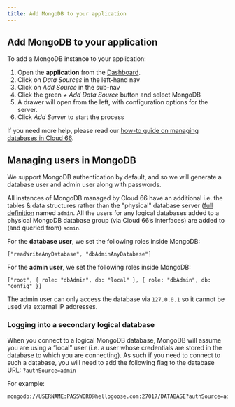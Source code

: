 ```yaml
---
title: Add MongoDB to your application
---
```


## Add MongoDB to your application

To add a MongoDB instance to your application: 

1. Open the **application** from the [Dashboard](https://app.cloud66.com/dashboard).
2. Click on *Data Sources* in the left-hand nav 
3. Click on *Add Source* in the sub-nav
4. Click the green *+ Add Data Source* button and select MongoDB
5. A drawer will open from the left, with configuration options for the server.
6. Click *Add Server* to start the process

If you need more help, please read our [how-to guide on managing databases in Cloud 66](/docs/databases/database-management).

## Managing users in MongoDB

We support MongoDB authentication by default, and so we will generate a database user and admin user along with passwords. 

All instances of MongoDB managed by Cloud 66 have an additional <Hint caption="logical database">i.e. the tables & data structures rather than the "physical" database server ([full definition](#logical-databases-vs-physical-databases) </Hint> named `admin`. All the users for any logical databases added to a physical MongoDB database group (via Cloud 66’s interfaces) are added to (and queried from) `admin`.

For the **database user**, we set the following roles inside MongoDB:

`["readWriteAnyDatabase", "dbAdminAnyDatabase"]`

For the **admin user**, we set the following roles inside MongoDB:

`["root", { role: "dbAdmin", db: "local" }, { role: "dbAdmin", db: "config" }]`

The admin user can only access the database via `127.0.0.1` so it cannot be used via external IP addresses.

### Logging into a secondary logical database

When you connect to a logical MongoDB database, MongoDB will assume you are using a “local” user (i.e. a user whose credentials are stored in the database to which you are connecting). As such if you need to connect to such a database, you will need to add the following flag to the database URL: `?authSource=admin`

For example: 

```bash
mongodb://USERNAME:PASSWORD@hellogoose.com:27017/DATABASE?authSource=admin
```